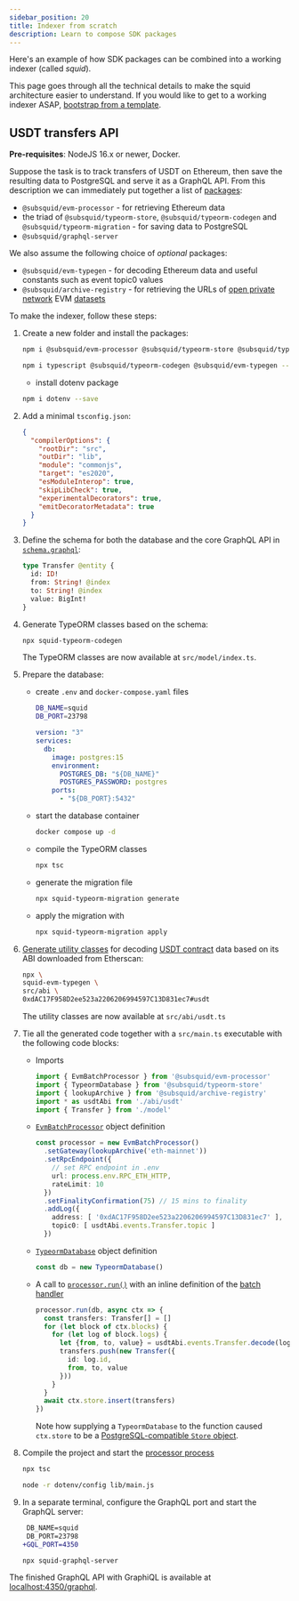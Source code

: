 ```yaml
---
sidebar_position: 20
title: Indexer from scratch
description: Learn to compose SDK packages
---
```



Here's an example of how SDK packages can be combined into a working indexer (called *squid*).

This page goes through all the technical details to make the squid architecture easier to understand. If you would like to get to a working indexer ASAP, [bootstrap from a template](/sdk/how-to-start/squid-development/#templates).

## USDT transfers API

**Pre-requisites**: NodeJS 16.x or newer, Docker.

Suppose the task is to track transfers of USDT on Ethereum, then save the resulting data to PostgreSQL and serve it as a GraphQL API. From this description we can immediately put together a list of [packages](/sdk/overview):

* `@subsquid/evm-processor` - for retrieving Ethereum data
* the triad of `@subsquid/typeorm-store`, `@subsquid/typeorm-codegen` and `@subsquid/typeorm-migration` - for saving data to PostgreSQL
* `@subsquid/graphql-server`

We also assume the following choice of _optional_ packages:

* `@subsquid/evm-typegen` - for decoding Ethereum data and useful constants such as event topic0 values
* `@subsquid/archive-registry` - for retrieving the URLs of [open private network](/subsquid-network/overview/#open-private-network) EVM [datasets](/subsquid-network/reference/evm-networks)

To make the indexer, follow these steps:

1. Create a new folder and install the packages:
   ```bash
   npm i @subsquid/evm-processor @subsquid/typeorm-store @subsquid/typeorm-migration @subsquid/graphql-server @subsquid/archive-registry
   ```
   ```bash
   npm i typescript @subsquid/typeorm-codegen @subsquid/evm-typegen --save-dev
   ```

   * install dotenv package
   ```bash
   npm i dotenv --save
   ```

2. Add a minimal `tsconfig.json`:
   ```json title="tsconfig.json"
   {
     "compilerOptions": {
       "rootDir": "src",
       "outDir": "lib",
       "module": "commonjs",
       "target": "es2020",
       "esModuleInterop": true,
       "skipLibCheck": true,
       "experimentalDecorators": true,
       "emitDecoratorMetadata": true
     }
   }
   ```

3. Define the schema for both the database and the core GraphQL API in [`schema.graphql`](/sdk/reference/schema-file):
   ```graphql title="schema.graphql"
   type Transfer @entity {
     id: ID!
     from: String! @index
     to: String! @index
     value: BigInt!
   }
   ```

4. Generate TypeORM classes based on the schema:
   ```bash
   npx squid-typeorm-codegen
   ```
   The TypeORM classes are now available at `src/model/index.ts`.

5. Prepare the database:
   * create `.env` and `docker-compose.yaml` files
     ```bash title=".env"
     DB_NAME=squid
     DB_PORT=23798
     ```
     ```yaml title="docker-compose.yaml"
     version: "3"
     services:
       db:
         image: postgres:15
         environment:
           POSTGRES_DB: "${DB_NAME}"
           POSTGRES_PASSWORD: postgres
         ports:
           - "${DB_PORT}:5432"
     ```
   * start the database container
     ```bash
     docker compose up -d
     ```
   * compile the TypeORM classes
     ```bash
     npx tsc
     ```
   * generate the migration file
     ```bash
     npx squid-typeorm-migration generate
     ```
   * apply the migration with
     ```bash
     npx squid-typeorm-migration apply
     ```

6. [Generate utility classes](/sdk/resources/tools/typegen/generation) for decoding [USDT contract](https://etherscan.io/address/0xdac17f958d2ee523a2206206994597c13d831ec7) data based on its ABI downloaded from Etherscan:
   ```bash
   npx \
   squid-evm-typegen \
   src/abi \
   0xdAC17F958D2ee523a2206206994597C13D831ec7#usdt
   ```
   The utility classes are now available at `src/abi/usdt.ts`

7. Tie all the generated code together with a `src/main.ts` executable with the following code blocks:
   * Imports
     ```ts
     import { EvmBatchProcessor } from '@subsquid/evm-processor'
     import { TypeormDatabase } from '@subsquid/typeorm-store'
     import { lookupArchive } from '@subsquid/archive-registry'
     import * as usdtAbi from './abi/usdt'
     import { Transfer } from './model'
     ```
   * [`EvmBatchProcessor`](/sdk/reference/processors/evm-batch) object definition
     ```ts
     const processor = new EvmBatchProcessor()
       .setGateway(lookupArchive('eth-mainnet'))
       .setRpcEndpoint({
         // set RPC endpoint in .env
         url: process.env.RPC_ETH_HTTP,
         rateLimit: 10
       })
       .setFinalityConfirmation(75) // 15 mins to finality
       .addLog({
         address: [ '0xdAC17F958D2ee523a2206206994597C13D831ec7' ],
         topic0: [ usdtAbi.events.Transfer.topic ]
       })
     ```
   * [`TypeormDatabase`](/sdk/reference/store/typeorm) object definition
     ```ts
     const db = new TypeormDatabase()
     ```
   * A call to [`processor.run()`](/sdk/reference/processors/architecture/#processorrun) with an inline definition of the [batch handler](/sdk/reference/processors/architecture/#batch-context)
     ```ts
     processor.run(db, async ctx => {
       const transfers: Transfer[] = []
       for (let block of ctx.blocks) {
         for (let log of block.logs) {
           let {from, to, value} = usdtAbi.events.Transfer.decode(log)
           transfers.push(new Transfer({
             id: log.id,
             from, to, value
           }))
         }
       }
       await ctx.store.insert(transfers)
     })
     ```
     Note how supplying a `TypeormDatabase` to the function caused `ctx.store` to be a [PostgreSQL-compatible `Store` object](/sdk/reference/store/typeorm/#store-interface).

8. Compile the project and start the [processor process](/sdk/overview/#processor)
   ```bash
   npx tsc
   ```
   ```bash
   node -r dotenv/config lib/main.js
   ```

9. In a separate terminal, configure the GraphQL port and start the GraphQL server:
   ```diff title=".env"
    DB_NAME=squid
    DB_PORT=23798
   +GQL_PORT=4350
   ```
   ```bash
   npx squid-graphql-server
   ```

The finished GraphQL API with GraphiQL is available at [localhost:4350/graphql](http://localhost:4350/graphql).
